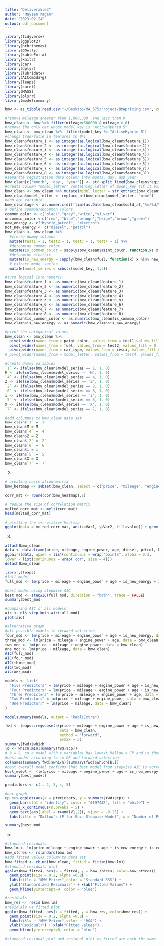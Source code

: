 ```yaml
---
title: "Deliverable3"
author: "Maysen Pagan"
date: "2023-02-24"
output: pdf_document
---
```


```r
library(tidyverse)
library(ggplot2)
library(hrbrthemes)
library(GGally)
library(kableExtra)
library(knitr)
library(car)
library(dplyr)
library(lubridate)
library(AICcmodavg)
library(leaps)
library(caret)
library(MASS)
library(olsrr)
library(modelsummary)

bmw <- as_tibble(read.csv("~/Desktop/MA_575/Project/BMWpricing.csv", comment.char="#")) 
```

```r
#remove mileage greater than 1,000,000  and less than 0
bmw_clean <- bmw %>% filter(mileage<500000 & mileage > 0)
#remove the only car whose model_key is "ActiveHybrid 5"
bmw_clean <- bmw_clean %>%  filter(model_key != "ActiveHybrid 5")
#change true/false in features to 0/1
bmw_clean$feature_1 <- as.integer(as.logical(bmw_clean$feature_1))
bmw_clean$feature_2 <- as.integer(as.logical(bmw_clean$feature_2))
bmw_clean$feature_3 <- as.integer(as.logical(bmw_clean$feature_3))
bmw_clean$feature_4 <- as.integer(as.logical(bmw_clean$feature_4))
bmw_clean$feature_5 <- as.integer(as.logical(bmw_clean$feature_5))
bmw_clean$feature_6 <- as.integer(as.logical(bmw_clean$feature_6))
bmw_clean$feature_7 <- as.integer(as.logical(bmw_clean$feature_7))
bmw_clean$feature_8 <- as.integer(as.logical(bmw_clean$feature_8))
#separate registration date column into month, day, and year
bmw_clean[c('month', 'day', 'year')] <- str_split_fixed(bmw_clean$registration_date, '/', 3)
#create column "model_letter" containing letter of model_key (if it exists, "none" otherwise)
bmw_clean <- bmw_clean %>% mutate(model_letter = str_extract(bmw_clean$model_key, "^[A-Za-z]"))
bmw_clean$model_letter <- replace_na(bmw_clean$model_letter, "none")
#add age variable
bmw_clean$age <- as.numeric(difftime(as.Date(bmw_clean$sold_at,"%m/%d/%Y"),as.Date(bmw_clean$registration_date,"%m/%d/%Y"))/365)
# define common/uncommon colors
common_color <- c("black","grey","white","silver")
uncommon_color <-c("red", "blue","orange","beige","brown","green")
new_energy <- c("hybrid_petrol", "electro")
not_new_energy <- c("diesel", "petrol")
bmw_clean <- bmw_clean %>%
  #create dummy columns
  mutate(test1 = 1, test2 = 1, test3 = 1, test4 = 1) %>%  
  #determine common color 
  mutate(is_common_color = sapply(bmw_clean$paint_color, function(x) x %in% common_color )) %>%
  #determine electric 
  mutate(is_new_energy = sapply(bmw_clean$fuel, function(x) x %in% new_energy )) %>%
  # extract model series 
  mutate(model_series = substr(model_key, 1,1))

#turn logical into numeric 
bmw_clean$feature_1 <- as.numeric(bmw_clean$feature_1)
bmw_clean$feature_2 <- as.numeric(bmw_clean$feature_2)
bmw_clean$feature_3 <- as.numeric(bmw_clean$feature_3)
bmw_clean$feature_4 <- as.numeric(bmw_clean$feature_4)
bmw_clean$feature_5 <- as.numeric(bmw_clean$feature_5)
bmw_clean$feature_6 <- as.numeric(bmw_clean$feature_6)
bmw_clean$feature_7 <- as.numeric(bmw_clean$feature_7)
bmw_clean$feature_8 <- as.numeric(bmw_clean$feature_8)
bmw_clean$is_common_color <- as.numeric(bmw_clean$is_common_color)
bmw_clean$is_new_energy <- as.numeric(bmw_clean$is_new_energy)

#pivot the categorical values
bmw_clean <- bmw_clean %>% 
  pivot_wider(names_from = paint_color, values_from = test1,values_fill = 0 ) %>% 
  pivot_wider(names_from = fuel, values_from = test2, values_fill = 0 ) %>%
  pivot_wider(names_from = car_type, values_from = test3, values_fill = 0 ) 
# pivot_wider(names_from = model_letter, values_from = test4, values_fill = 0 )
```

```r

#create dummy variables
`1` <- ifelse(bmw_clean$model_series == 1, 1, 0)
M <- ifelse(bmw_clean$model_series == 'M', 1, 0)
`4` <- ifelse(bmw_clean$model_series == 4, 1, 0)
Z <- ifelse(bmw_clean$model_series == 'Z', 1, 0)
`2` <- ifelse(bmw_clean$model_series == 2, 1, 0)
`6` <- ifelse(bmw_clean$model_series == 6, 1, 0)
i <- ifelse(bmw_clean$model_series == 'i', 1, 0)
`5` <- ifelse(bmw_clean$model_series == 5, 1, 0)
X <- ifelse(bmw_clean$model_series == 'X', 1, 0)
`7` <- ifelse(bmw_clean$model_series == 7, 1, 0)

#add columnns to bmw_clean data set
bmw_clean$`1` = `1`
bmw_clean$M = M
bmw_clean$`4` = `4`
bmw_clean$Z = Z
bmw_clean$`2` = `2`
bmw_clean$`6` = `6`
bmw_clean$i = i
bmw_clean$`5` = `5`
bmw_clean$X = X
bmw_clean$`7` = `7`

```


2.

```r
# creating correlation matrix
bmw_heatmap <- subset(bmw_clean, select = c("price", "mileage", "engine_power", "age", "is_new_energy", "is_common_color", "feature_1","feature_2","feature_3","feature_4","feature_5","feature_6", "feature_7","feature_8"))

corr_mat <- round(cor(bmw_heatmap),2)
 
# reduce the size of correlation matrix
melted_corr_mat <- melt(corr_mat)
head(melted_corr_mat)
 
# plotting the correlation heatmap
ggplot(data = melted_corr_mat, aes(x=Var1, y=Var2, fill=value)) + geom_tile() + scale_fill_gradient2(low = "#075AFF", mid="#FFFFCC", high="#FF0000") + geom_text(aes(Var2, Var1, label = value), color = "black", size = 2) + scale_x_discrete(guide = guide_axis(n.dodge=3))
``` 

3.  

```r
attach(bmw_clean)
data <- data.frame(price, mileage, engine_power, age, diesel, petrol, hybrid_petrol, M, Z, X, i, is_common_color)
ggpairs(data, upper = list(continuous = wrap("points", alpha = 0.3,    size=0.1)),
lower = list(continuous = wrap('cor', size = 4)))
detach(bmw_clean)
```

```r
library(leaps)
#full model
full_mod <- lm(price ~ mileage + engine_power + age + is_new_energy + is_common_color, data = bmw_clean)

#best model using stepwise AIC
best_mod <- stepAIC(full_mod, direction = "both", trace = FALSE)
summary(best_mod)

#comparing AIC of all models
aic <- ols_step_both_aic(full_mod)
plot(aic)

#alternative graph
#all possible models in forward selection
four_mod <- lm(price ~ mileage + engine_power + age + is_new_energy, data = bmw_clean)
three_mod <- lm(price ~ mileage + engine_power + age, data = bmw_clean)
two_mod <- lm(price ~ mileage + engine_power, data = bmw_clean)
one_mod <- lm(price ~ mileage, data = bmw_clean)
AIC(full_mod)
AIC(four_mod)
AIC(three_mod)
AIC(two_mod)
AIC(one_mod)

models <- list(
  "Five Predictors" = lm(price ~ mileage + engine_power + age + is_new_energy + is_common_color, data = bmw_clean),
  "Four Predictors" = lm(price ~ mileage + engine_power + age + is_new_energy, data = bmw_clean),
  "Three Predictors" = lm(price ~ mileage + engine_power + age, data = bmw_clean),
  "Two Predictors" = lm(price ~ mileage + engine_power, data = bmw_clean),
  "One Predictors" = lm(price ~ mileage, data = bmw_clean)
)

modelsummary(models, output = "kableExtra")
```

```r
fwd <- leaps::regsubsets(price ~ mileage + engine_power + age + is_new_energy + is_common_color, 
                         data = bmw_clean, 
                         method = "forward",
                         nvmax = 5)
summary(fwd)$which
(b <- which.min(summary(fwd)$cp))
# b = 8, so a model with 8 variables has lowest Mallow's CP and is therefore the best model
#best model according to to CP and forward selection
colnames(summary(fwd)$which)[summary(fwd)$which[b,]]
#best overall model confirms that best model from stepwise AIC is correct
best_model <- (lm(price ~ mileage + engine_power + age + is_new_energy + is_common_color, bmw_clean))
summary(best_model)
```

```r

predictors <- c(1, 2, 3, 4, 5)

#bar graph
cp %>% ggplot(aes(x = predictors, y = summary(fwd)$cp)) + 
  geom_bar(stat = "identity", color = "#1974D2", fill = "white") + 
  scale_x_continuous(n.breaks = 5) +
  geom_text(aes(label = round(V1,2)), vjust = -0.25) +
  labs(title = "Mallow's CP for Each Stepwise Model", x = "Number of Predictors", y = "Mallow's CP")


```

```r
summary(best_mod)
```


5.
```r
#standard residuals
bmw.lm <- lm(price~mileage + engine_power + age + is_new_energy + is_common_color + feature_1 + feature_2 + feature_3 + feature_4 + feature_6 + feature_8, data = bmw_clean)
bmw_stdres <- rstandard(bmw.lm)
#add fitted values column to data set
bmw_fitted <- cbind(bmw_clean, fitted = fitted(bmw.lm))
#standard residuals plot
ggplot(bmw_fitted, aes(x = fitted, y = bmw_stdres, color=bmw_stdres)) + 
  geom_point(size = 0.2, alpha =0.2) + 
  labs(title = "BMW Prices",color = "Standard RSS") +
  ylab("Standardized Residuals") + xlab("Fitted Values") + 
  geom_hline(yintercept=0, color = "blue") 

#residuals
bmw_res <- resid(bmw.lm)
#residuals vs fitted plot
ggplot(bmw_fitted, aes(x = fitted, y = bmw_res, color=bmw_res)) + 
  geom_point(size = 0.2, alpha =0.2) + 
  labs(title = "BMW Prices",color = "RSS") +
  ylab("Residuals") + xlab("Fitted Values") + 
  geom_hline(yintercept=0, color = "blue")

#standard residual plot and residual plot vs fitted are both the same
```
